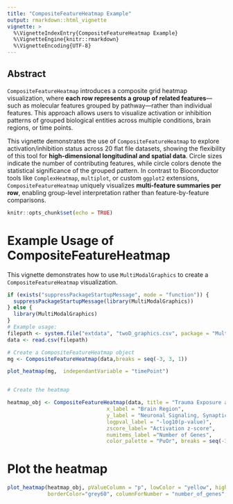 ```yaml
---
title: "CompositeFeatureHeatmap Example"
output: rmarkdown::html_vignette
vignette: >
  %\VignetteIndexEntry{CompositeFeatureHeatmap Example}
  %\VignetteEngine{knitr::rmarkdown}
  %\VignetteEncoding{UTF-8}
---
```


## Abstract

`CompositeFeatureHeatmap` introduces a composite grid heatmap visualization, where **each row represents a group of related features**—such as molecular features grouped by pathway—rather than individual features. This approach allows users to visualize activation or inhibition patterns of grouped biological entities across multiple conditions, brain regions, or time points.

This vignette demonstrates the use of `CompositeFeatureHeatmap` to explore activation/inhibition status across 20 flat file datasets, showing the flexibility of this tool for **high-dimensional longitudinal and spatial data**. Circle sizes indicate the number of contributing features, while circle colors denote the statistical significance of the grouped pattern. In contrast to Bioconductor tools like `ComplexHeatmap`, `multiplot`, or custom `ggplot2` extensions, `CompositeFeatureHeatmap` uniquely visualizes **multi-feature summaries per row**, enabling group-level interpretation rather than feature-by-feature comparisons.


```r
knitr::opts_chunk$set(echo = TRUE)
```

# Example Usage of CompositeFeatureHeatmap

This vignette demonstrates how to use `MultiModalGraphics` to create a `CompositeFeatureHeatmap` visualization.

```r
if (exists("suppressPackageStartupMessage", mode = "function")) {
  suppressPackageStartupMessage(library(MultiModalGraphics))
} else {
  library(MultiModalGraphics)
}
# Example usage:
filepath <- system.file("extdata", "twoD_graphics.csv", package = "MultiModalGraphics")
data <- read.csv(filepath)

# Create a CompositeFeatureHeatmap object
mg <- CompositeFeatureHeatmap(data,breaks = seq(-3, 3, 1))

plot_heatmap(mg,  independantVariable = "timePoint")


# Create the heatmap

heatmap_obj <- CompositeFeatureHeatmap(data, title = "Trauma Exposure and Post-Trauma Days",
                                x_label = "Brain Region",
                                y_label = "Neuronal Signaling, Synaptic Plasticity and Neurogenesis",
                                logpval_label = "-log10(p-value)",
                                zscore_label= "Activation z-score",
                                numitems_label ="Number of Genes",
                                color_palette = "PuOr", breaks = seq(-3, 3, 1))
```

# Plot the heatmap

```r
plot_heatmap(heatmap_obj, pValueColumn = "p", lowColor = "yellow", highColor = "red",
             borderColor="grey60", columnForNumber = "number_of_genes",  independantVariable = "timePoint")
```

